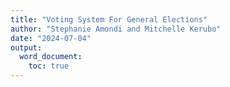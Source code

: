 ```yaml
---
title: "Voting System For General Elections"
author: "Stephanie Amondi and Mitchelle Kerubo"
date: "2024-07-04"
output: 
  word_document: 
    toc: true
---
```


